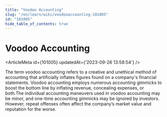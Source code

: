 ```yaml
---
title: "Voodoo Accounting"
slug: "/en/learn/wiki/voodooaccounting-101005"
id: "101005"
hide_table_of_contents: true
---
```



# Voodoo Accounting

<ArticleMeta id={101005} updatedAt={'2023-09-26 13:58:54'} />
<div className='border-solid border-b border-t-0 my-4 border-[var(--ifm-color-gray-300)]' />

The term voodoo accounting refers to a creative and unethical method of accounting that artificially inflates figures found on a company's financial statements. Voodoo accounting employs numerous accounting gimmicks to boost the bottom line by inflating revenue, concealing expenses, or both.The individual accounting maneuvers used in voodoo accounting may be minor, and one-time accounting gimmicks may be ignored by investors. However, repeat offenses often affect the company’s market value and reputation for the worse.
